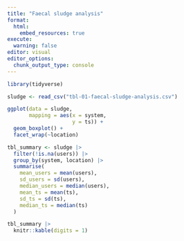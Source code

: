 ```yaml
---
title: "Faecal sludge analysis"
format: 
  html:
    embed_resources: true
execute:
  warning: false
editor: visual
editor_options: 
  chunk_output_type: console
---
```


```r
library(tidyverse)
```

```r
sludge <- read_csv("tbl-01-faecal-sludge-analysis.csv")
```

```r
ggplot(data = sludge,
       mapping = aes(x = system, 
                     y = ts)) +
  geom_boxplot() +
  facet_wrap(~location)
```

```r
tbl_summary <- sludge |> 
  filter(!is.na(users)) |> 
  group_by(system, location) |> 
  summarise(
    mean_users = mean(users),
    sd_users = sd(users),
    median_users = median(users),
    mean_ts = mean(ts),
    sd_ts = sd(ts),
    median_ts = median(ts)
  )

```

```r
tbl_summary |> 
  knitr::kable(digits = 1)
```
